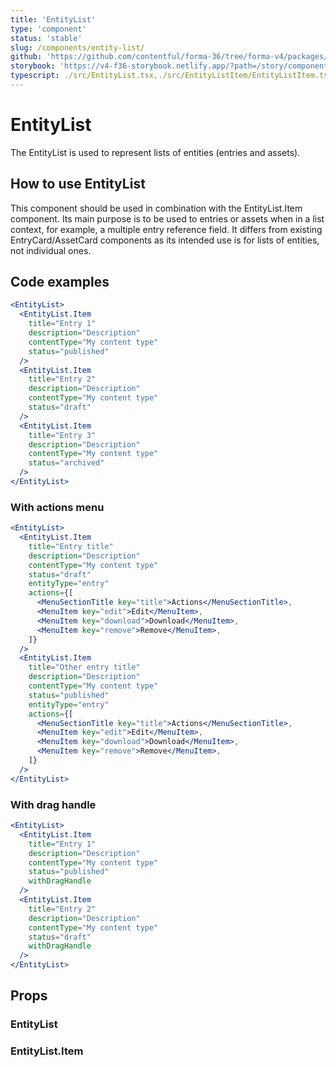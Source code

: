 ```yaml
---
title: 'EntityList'
type: 'component'
status: 'stable'
slug: /components/entity-list/
github: 'https://github.com/contentful/forma-36/tree/forma-v4/packages/components/entity-list'
storybook: 'https://v4-f36-storybook.netlify.app/?path=/story/components-entity-list--default'
typescript: ./src/EntityList.tsx,./src/EntityListItem/EntityListItem.tsx
---
```


# EntityList

The EntityList is used to represent lists of entities (entries and assets).

## How to use EntityList

This component should be used in combination with the EntityList.Item component. Its main purpose is to be used to entries or assets when in a list context, for example, a multiple entry reference field. It differs from existing EntryCard/AssetCard components as its intended use is for lists of entities, not individual ones.

## Code examples

```jsx
<EntityList>
  <EntityList.Item
    title="Entry 1"
    description="Description"
    contentType="My content type"
    status="published"
  />
  <EntityList.Item
    title="Entry 2"
    description="Description"
    contentType="My content type"
    status="draft"
  />
  <EntityList.Item
    title="Entry 3"
    description="Description"
    contentType="My content type"
    status="archived"
  />
</EntityList>
```

### With actions menu

```jsx
<EntityList>
  <EntityList.Item
    title="Entry title"
    description="Description"
    contentType="My content type"
    status="draft"
    entityType="entry"
    actions={[
      <MenuSectionTitle key="title">Actions</MenuSectionTitle>,
      <MenuItem key="edit">Edit</MenuItem>,
      <MenuItem key="download">Download</MenuItem>,
      <MenuItem key="remove">Remove</MenuItem>,
    ]}
  />
  <EntityList.Item
    title="Other entry title"
    description="Description"
    contentType="My content type"
    status="published"
    entityType="entry"
    actions={[
      <MenuSectionTitle key="title">Actions</MenuSectionTitle>,
      <MenuItem key="edit">Edit</MenuItem>,
      <MenuItem key="download">Download</MenuItem>,
      <MenuItem key="remove">Remove</MenuItem>,
    ]}
  />
</EntityList>
```

### With drag handle

```jsx
<EntityList>
  <EntityList.Item
    title="Entry 1"
    description="Description"
    contentType="My content type"
    status="published"
    withDragHandle
  />
  <EntityList.Item
    title="Entry 2"
    description="Description"
    contentType="My content type"
    status="draft"
    withDragHandle
  />
</EntityList>
```

## Props


### EntityList

<Props of="EntityList" />

### EntityList.Item

<Props of="EntityListItem" />
